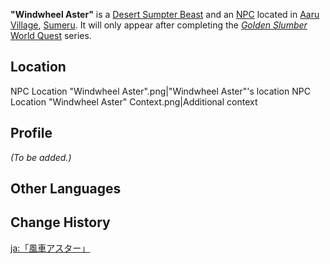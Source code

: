 {{About|the [[Desert Sumpter Beast]]|the Local Specialty|Windwheel Aster}}
{{Character Infobox
|type             = Open-World NPC
|group            = Sumpter Beast NPCs
|image            = NPC Windwheel Aster.png
|realname         = 
|deceased         = 
|region           = Sumeru
|location         = Sumeru
|affiliation      = 
|title            = 

|ancestry         = 
|father           = 
|mother           = 
|spouse           = 
|sibling          = 
|child            = 
|relative         = 

|voiceEN          = 
|voiceCN          = 
|voiceJP          = 
|dialoguereward   = 
}}
'''"Windwheel Aster"''' is a [[Desert Sumpter Beast]] and an [[NPC]] located in [[Aaru Village]], [[Sumeru]]. It will only appear after completing the ''[[Golden Slumber]]'' [[World Quest]] series.

==Location==
<gallery>
NPC Location "Windwheel Aster".png|"Windwheel Aster"'s location
NPC Location "Windwheel Aster" Context.png|Additional context
</gallery>

==Profile==
''(To be added.)''
<!--
==Quests and Events==
{{Quests and Events}}

==Dialogue==
{{Dialogue Start}}
{{Dialogue End}}

==Trivia==
*
-->
==Other Languages==
{{Other Languages
|default_hidden = 1
|en      = "Windwheel Aster"
|zhs     = 「风车菊」
|zhs_rm  = "Fēngchē-jú"
|zht     = 「風車菊」
|zht_rm  = "Fēngchē-jú"
|ja      = 「風車アスター」
|ja_rm   = "Fuusha Asutaa"
|ko      = 「풍차 국화」
|es      = Margarita voladora
|fr      = Chrysanthème
|ru      = «Ветряная астра»
|th      = "Windwheel Aster"
|vi      = "Cúc Cánh Quạt"
|de      = „Windmühlenaster“
|id      = "Windwheel Aster"
|pt      = Margaridas Voadoras
|tr      = "Rüzgargülü Çiçeği"
|it      = Asteria del vento
}}

==Change History==
{{Change History|3.1}}

[[ja:「風車アスター」]]